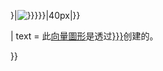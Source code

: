{{imbox

| type      = notice

| image     = {{#if:{{{logo|{{{image|}}}}}}|[[File:{{PAGENAME:{{{logo|{{{image}}}}}}}}|40px]]|}}

| text      = 此[[SVG|向量圖形]]是透过[[{{{1|}}}]]创建的。

}}<noinclude>

{{Documentation}}

</noinclude>